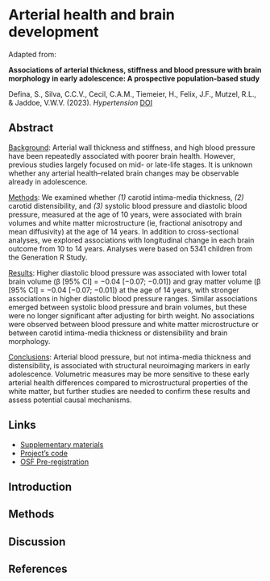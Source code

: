 
# Arterial health and brain development {#sec-chapter7}

Adapted from:

::: {.manuscript-title}
**Associations of arterial thickness, stiffness and blood pressure with brain morphology in early adolescence: A prospective population-based study**
:::

::: {.manuscript-authors} 
Defina, S., Silva, C.C.V., Cecil, C.A.M., Tiemeier, H., Felix, J.F., Mutzel, R.L., & Jaddoe, V.W.V. (2023). *Hypertension* [DOI](https://doi.org/10.1161/HYPERTENSIONAHA.123.21672)
:::

## Abstract {.unnumbered}
 [Background]{.underline}: Arterial wall thickness and stiffness, and high blood pressure have been repeatedly associated with poorer brain health. However, previous studies largely focused on mid- or late-life stages. It is unknown whether any arterial health–related brain changes may be observable already in adolescence.

 [Methods]{.underline}: We examined whether *(1)* carotid intima-media thickness, *(2)* carotid distensibility, and *(3)* systolic blood pressure and diastolic blood pressure, measured at the age of 10 years, were associated with brain volumes and white matter microstructure (ie, fractional anisotropy and mean diffusivity) at the age of 14 years. In addition to cross-sectional analyses, we explored associations with longitudinal change in each brain outcome from 10 to 14 years. Analyses were based on 5341 children from the Generation R Study.

 [Results]{.underline}: Higher diastolic blood pressure was associated with lower total brain volume (β [95% CI] = −0.04 [−0.07; −0.01]) and gray matter volume (β [95% CI] = −0.04 [−0.07; −0.01]) at the age of 14 years, with stronger associations in higher diastolic blood pressure ranges. Similar associations emerged between systolic blood pressure and brain volumes, but these were no longer significant after adjusting for birth weight. No associations were observed between blood pressure and white matter microstructure or between carotid intima-media thickness or distensibility and brain morphology.

 [Conclusions]{.underline}: Arterial blood pressure, but not intima-media thickness and distensibility, is associated with structural neuroimaging markers in early adolescence. Volumetric measures may be more sensitive to these early arterial health differences compared to microstructural properties of the white matter, but further studies are needed to confirm these results and assess potential causal mechanisms.

\newpage

## Links {.unnumbered}

::: {.content-visible when-format="html"}
* [Supplementary materials]({{< var supp7_general >}})
* [Project's code]({{< var chap7_repo >}})
* [OSF Pre-registration]({{< var chap7_prereg >}})
:::

## Introduction

## Methods

## Discussion

## References {.unnumbered}